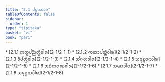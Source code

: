 ```yaml
---
title: "2.1 ᨸᨮᨾᨽᩣᨣ"
tableOfContents: false
sidebar:
  order: 1
type: "tipitaka"
basket: "vi"
book: "pari"
---
```



<DynamicBreadcrumb />



<TableOfContents book="pari" section="2.1">
* [2.1.1 ᨠᨲ᩠ᨳᨸᨬ᩠ᨬᨲ᩠ᨲᩥᩅᩤᩁ](2-1/2-1-1)
* [2.1.2 ᨠᨲᩣᨸᨲ᩠ᨲᩥᩅᩤᩁ](2-1/2-1-2)
* [2.1.3 ᩅᩥᨸᨲ᩠ᨲᩥᩅᩤᩁ](2-1/2-1-3)
* [2.1.4 ᩈᩘᨣᩉᩅᩤᩁ](2-1/2-1-4)
* [2.1.5 ᩈᨾᩩᨭ᩠ᨮᩣᨶᩅᩤᩁ](2-1/2-1-5)
* [2.1.6 ᩋᨵᩥᨠᩁᨱᩅᩤᩁ](2-1/2-1-6)
* [2.1.7 ᩈᨾᨳᩅᩤᩁ](2-1/2-1-7)
* [2.1.8 ᩈᨾᩩᨧ᩠ᨧᨿᩅᩤᩁ](2-1/2-1-8)
</TableOfContents>